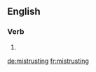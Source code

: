 ==English==

===Verb===
{{head|en}}

# {{present participle of|mistrust}}

[[de:mistrusting]]
[[fr:mistrusting]]
